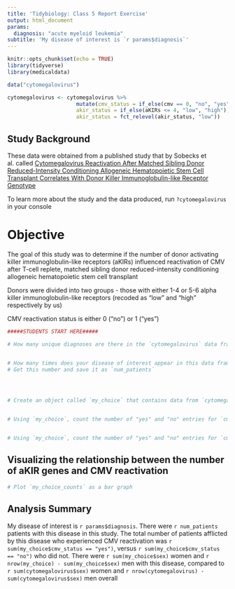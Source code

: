 ```yaml
---
title: 'Tidybiology: Class 5 Report Exercise'
output: html_document
params:
  diagnosis: "acute myeloid leukemia"
subtitle: 'My disease of interest is `r params$diagnosis`'
---
```


```r
knitr::opts_chunk$set(echo = TRUE)
library(tidyverse)
library(medicaldata)

data("cytomegalovirus")

cytomegalovirus <- cytomegalovirus %>% 
                      mutate(cmv_status = if_else(cmv == 0, "no", "yes"),
                      akir_status = if_else(aKIRs <= 4, "low", "high"),
                      akir_status = fct_relevel(akir_status, "low"))
```

## Study Background

These data were obtained from a published study that by Sobecks et al. called 
[Cytomegalovirus Reactivation After Matched Sibling Donor Reduced-Intensity Conditioning Allogeneic Hematopoietic Stem Cell Transplant Correlates With Donor Killer Immunoglobulin-like Receptor Genotype](http://www.ectrx.org/forms/ectrxcontentshow.php?year=2011&volume=9&issue=1&supplement=0&makale_no=0&spage_number=7&content_type=FULL%20TEXT)  

To learn more about the study and the data produced, run `?cytomegalovirus` in your console    

# Objective  

The goal of this study was to determine if the number of donor activating killer immunoglobulin-like receptors (aKIRs) influenced reactivation of CMV after T-cell replete, matched sibling donor reduced-intensity conditioning allogeneic hematopoietic stem cell transplant  

Donors were divided into two groups - those with either 1-4 or 5-6 alpha killer immunoglobulin-like receptors (recoded as "low" and "high" respectively by us)

CMV reactivation status is either 0 ("no") or 1 ("yes")    

```r
#####STUDENTS START HERE#####

# How many unique diagnoses are there in the `cytomegalovirus` data frame?


# How many times does your disease of interest appear in this data frame?
# Get this number and save it as `num_patients`




# Create an object called `my_choice` that contains data from `cytomegalovirus` JUST FOR your disease of interest


# Using `my_choice`, count the number of "yes" and "no" entries for `cmv_status` 


# Using `my_choice`, count the number of "yes" and "no" entries for `cmv_status` by `akir_status` group. Save this as a new object called `my_choice_counts`

```

## Visualizing the relationship between the number of aKIR genes and CMV reactivation
```r
# Plot `my_choice_counts` as a bar graph

```

## Analysis Summary

My disease of interest is `r params$diagnosis`. There were `r num_patients` patients with this disease in this study. The total number of patients afflicted by this disease who experienced CMV reactivation was `r sum(my_choice$cmv_status == "yes")`, versus `r sum(my_choice$cmv_status == "no")` who did not. There were `r sum(my_choice$sex)` women and `r nrow(my_choice) - sum(my_choice$sex)` men with this disease, compared to `r sum(cytomegalovirus$sex)` women and `r nrow(cytomegalovirus) - sum(cytomegalovirus$sex)` men overall        
